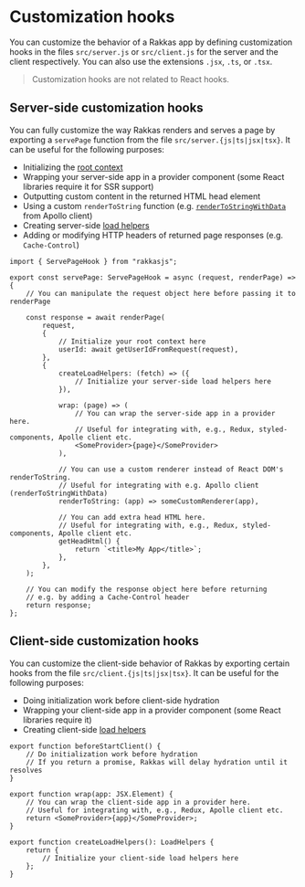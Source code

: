 
# Customization hooks

You can customize the behavior of a Rakkas app by defining customization hooks in the files `src/server.js` or `src/client.js` for the server and the client respectively. You can also use the extensions `.jsx`, `.ts`, or `.tsx`.

> Customization hooks are not related to React hooks.

## Server-side customization hooks <a id="server-side"/>

You can fully customize the way Rakkas renders and serves a page by exporting a `servePage` function from the file `src/server.{js|ts|jsx|tsx}`. It can be useful for the following purposes:

- Initializing the [root context](./layout-context#root-context)
- Wrapping your server-side app in a provider component (some React libraries require it for SSR support)
- Outputting custom content in the returned HTML head element
- Using a custom `renderToString` function (e.g. [`renderToStringWithData`](https://www.apollographql.com/docs/react/api/react/ssr/#rendertostringwithdata) from Apollo client)
- Creating server-side [load helpers](./load-helpers)
- Adding or modifying HTTP headers of returned page responses (e.g. `Cache-Control`)

```tsx
import { ServePageHook } from "rakkasjs";

export const servePage: ServePageHook = async (request, renderPage) => {
	// You can manipulate the request object here before passing it to renderPage

	const response = await renderPage(
		request,
		{
			// Initialize your root context here
			userId: await getUserIdFromRequest(request),
		},
		{
			createLoadHelpers: (fetch) => ({
				// Initialize your server-side load helpers here
			}),

			wrap: (page) => (
				// You can wrap the server-side app in a provider here.
				// Useful for integrating with, e.g., Redux, styled-components, Apolle client etc.
				<SomeProvider>{page}</SomeProvider>
			),

			// You can use a custom renderer instead of React DOM's renderToString.
			// Useful for integrating with e.g. Apollo client (renderToStringWithData)
			renderToString: (app) => someCustomRenderer(app),

			// You can add extra head HTML here.
			// Useful for integrating with, e.g., Redux, styled-components, Apolle client etc.
			getHeadHtml() {
				return `<title>My App</title>`;
			},
		},
	);

	// You can modify the response object here before returning
	// e.g. by adding a Cache-Control header
	return response;
};
```

## Client-side customization hooks <a id="client-side"/>

You can customize the client-side behavior of Rakkas by exporting certain hooks from the file `src/client.{js|ts|jsx|tsx}`. It can be useful for the following purposes:

- Doing initialization work before client-side hydration
- Wrapping your client-side app in a provider component (some React libraries require it)
- Creating client-side [load helpers](./load-helpers)

```tsx
export function beforeStartClient() {
	// Do initialization work before hydration
	// If you return a promise, Rakkas will delay hydration until it resolves
}

export function wrap(app: JSX.Element) {
	// You can wrap the client-side app in a provider here.
	// Useful for integrating with, e.g., Redux, Apolle client etc.
	return <SomeProvider>{app}</SomeProvider>;
}

export function createLoadHelpers(): LoadHelpers {
	return {
		// Initialize your client-side load helpers here
	};
}
```
